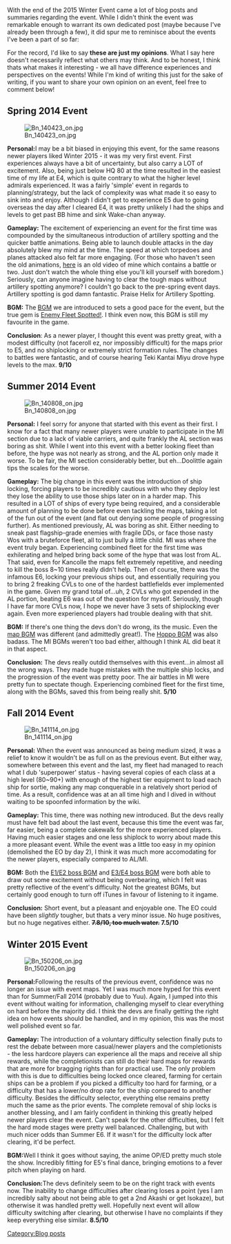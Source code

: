 With the end of the 2015 Winter Event came a lot of blog posts and summaries regarding the event. While I didn't think the event was remarkable enough to warrant its own dedicated post (maybe because I've already been through a few), it did spur me to reminisce about the events I've been a part of so far:

For the record, I'd like to say '''these are just my opinions'''. What I say here doesn't necessarily reflect what others may think. And to be honest, I think thats what makes it interesting - we all have difference experiences and perspectives on the events! While I'm kind of writing this just for the sake of writing, if you want to share your own opinion on an event, feel free to comment below!
==Spring 2014 Event==
[[File:Bn_140423_on.jpg|left]]









'''Personal: '''I may be a bit biased in enjoying this event, for the same reasons newer players liked Winter 2015 - it was my very first event. First experiences always have a bit of uncertainty, but also carry a LOT of excitement. Also, being just below HQ 80 at the time resulted in the easiest time of my life at E4, which is quite contrary to what the higher level admirals experienced. It was a fairly 'simple' event in regards to planning/strategy, but the lack of complexity was what made it so easy to sink into and enjoy. Although I didn't get to experience E5 due to going overseas the day after I cleared E4, it was pretty unlikely I had the ships and levels to get past BB hime and sink Wake-chan anyway.

'''Gameplay:''' The excitement of experiencing an event for the first time was compounded by the simultaneous introduction of artillery spotting and the quicker battle animations. Being able to launch double attacks in the day absolutely blew my mind at the time. The speed at which torpedoes and planes attacked also felt far more engaging. (For those who haven't seen the old animations, [https://www.youtube.com/watch?v=xxUy2VtlI9U&feature=youtu.be here] is an old video of mine which contains a battle or two. Just don't watch the whole thing else you'll kill yourself with boredom.) Seriously, can anyone imagine having to clear the tough maps without artillery spotting anymore? I couldn't go back to the pre-spring event days. Artillery spotting is god damn fantastic. Praise Helix for Artillery Spotting.

'''BGM:''' The [https://www.youtube.com/watch?v=RRQq2VnJXSk BGM] we are introduced to sets a good pace for the event, but the true gem is [https://www.youtube.com/watch?v=B2IBpS8jvQY Enemy Fleet Spotted!]. I think even now, this BGM is still my favourite in the game.

'''Conclusion''': As a newer player, I thought this event was pretty great, with a modest difficulty (not faceroll ez, nor impossibly difficult) for the maps prior to E5, and no shiplocking or extremely strict formation rules. The changes to battles were fantastic, and of course hearing Teki Kantai Miyu drove hype levels to the max. '''9/10'''


==Summer 2014 Event==
[[File:Bn_140808_on.jpg|left]]









'''Personal:''' I feel sorry for anyone that started with this event as their first. I know for a fact that many newer players were unable to participate in the MI section due to a lack of viable carriers, and quite frankly the AL section was boring as shit. While I went into this event with a better looking fleet than before, the hype was not nearly as strong, and the AL portion only made it worse. To be fair, the MI section considerably better, but eh...Doolittle again tips the scales for the worse.

'''Gameplay:''' The big change in this event was the introduction of ship locking, forcing players to be incredibly cautious with who they deploy lest they lose the ability to use those ships later on in a harder map. This resulted in a LOT of ships of every type being required, and a considerable amount of planning to be done before even tackling the maps, taking a lot of the fun out of the event (and flat out denying some people of progressing further). As mentioned previously, AL was boring as shit. Either needing to sneak past flagship-grade enemies with fragile DDs, or face those nasty Wos with a bruteforce fleet, all to just bully a little child. MI was where the event truly began. Experiencing combined fleet for the first time was exhilerating and helped bring back some of the hype that was lost from AL. That said, even for Kancolle the maps felt extremely repetitive, and needing to kill the boss 8~10 times really didn't help. Then of course, there was the infamous E6, locking your previous ships out, and essentially requiring you to bring 2 freaking CVLs to one of the hardest battlefields ever implemented in the game. Given my grand total of...uh, 2 CVLs who got expended in the AL portion, beating E6 was out of the question for myself. Seriously, though I have far more CVLs now, I hope we never have 3 sets of shiplocking ever again. Even more experienced players had trouble dealing with that shit.

'''BGM:''' If there's one thing the devs don't do wrong, its the music. Even the [https://www.youtube.com/watch?v=gqU-V-ETijY map BGM] was different (and admittedly great!). The [https://www.youtube.com/watch?v=MmDdHOUT6RQ Hoppo BGM] was also badass. The MI BGMs weren't too bad either, although I think AL did beat it in that aspect.

'''Conclusion:''' The devs really outdid themselves with this event...in almost all the wrong ways. They made huge mistakes with the multiple ship locks, and the progression of the event was pretty poor. The air battles in MI were pretty fun to spectate though. Experiencing combined fleet for the first time, along with the BGMs, saved this from being really shit. '''5/10'''


==Fall 2014 Event==
[[File:Bn_141114_on.jpg|left]]








'''Personal:''' When the event was announced as being medium sized, it was a relief to know it wouldn't be as full on as the previous event. But either way, somewhere between this event and the last, my fleet had managed to reach what I dub 'superpower' status - having several copies of each class at a high level (80~90+) with enough of the highest tier equipment to load each ship for sortie, making any map conquerable in a relatively short period of time. As a result, confidence was at an all time high and I dived in without waiting to be spoonfed information by the wiki.

'''Gameplay:''' This time, there was nothing new introduced. But the devs really must have felt bad about the last event, because this time the event was far, far easier, being a complete cakewalk for the more experienced players. Having much easier stages and one less shiplock to worry about made this a more pleasant event. While the event was a little too easy in my opinion (demolished the EO by day 2), I think it was much more accomodating for the newer players, especially compared to AL/MI.

'''BGM:''' Both the [http://youtu.be/ZNd-XlMY8J8 E1/E2 boss BGM] and [http://youtu.be/oNZqwLWmNZE E3/E4 boss BGM] were both able to draw out some excitement without being overbearing, which I felt was pretty reflective of the event's difficulty. Not the greatest BGMs, but certainly good enough to turn off iTunes in favour of listening to it ingame.

'''Conclusion:''' Short event, but a pleasant and enjoyable one. The EO could have been ''slightly'' tougher, but thats a very minor issue. No huge positives, but no huge negatives either. '''<strike>7.8/10, too much water.</strike> 7.5/10'''
==Winter 2015 Event==
[[File:Bn_150206_on.jpg|left]]









'''Personal: '''Following the results of the previous event, confidence was no longer an issue with event maps. Yet I was much more hyped for this event than for Summer/Fall 2014 (probably due to Yuu). Again, I jumped into this event without waiting for information, challenging myself to clear everything on hard before the majority did. I think the devs are finally getting the right idea on how events should be handled, and in my opinion, this was the most well polished event so far.

'''Gameplay:''' The introduction of a voluntary difficulty selection finally puts to rest the debate between more casual/newer players and the completionists - the less hardcore players can experience all the maps and receive all ship rewards, while the completionists can still do their hard maps for rewards that are more for bragging rights than for practical use. The only problem with this is due to difficulties being locked once cleared, farming for certain ships can be a problem if you picked a difficulty too hard for farming, or a difficulty that has a lower/no drop rate for the ship compared to another difficulty. Besides the difficulty selector, everything else remains pretty much the same as the prior events. The complete removal of ship locks is another blessing, and I am fairly confident in thinking this greatly helped newer players clear the event. Can't speak for the other difficulties, but I felt the hard mode stages were pretty well balanced. Challenging, but with much nicer odds than Summer E6. If it wasn't for the difficulty lock after clearing, it'd be perfect.

'''BGM: '''Well I think it goes without saying, the anime OP/ED pretty much stole the show. Incredibly fitting for E5's final dance, bringing emotions to a fever pitch when playing on hard.

'''Conclusion: '''The devs definitely seem to be on the right track with events now. The inability to change difficulties after clearing loses a point (yes I am incredibly salty about not being able to get a 2nd Akashi or get Isokaze), but otherwise it was handled pretty well. Hopefully next event will allow difficulty switching after clearing, but otherwise I have no complaints if they keep everything else similar. '''8.5/10'''
[[Category:Blog posts]]